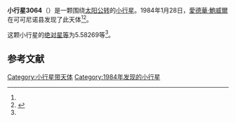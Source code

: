 {{Infobox planet
| bgcolour = #FFFFC0
| name = 3064 Zimmer
| symbol = 
| image = 
| caption = 
| discovery = yes
| discovery_ref = 
| discoverer = [[愛德華·鮑威爾|愛德華·鮑威爾]]
| discovery_site = [[可可尼诺县|可可尼诺县]] 
| discovered = 1984年1月28日
| designations = yes
| mp_name = 
| named_after = 
| alt_names = 1984 BB1/ 1957 BK / 1965 JH / 1972 AE / 1978 RK2 / 1978 SW1 / 1978 TO / 1980 DW5 / 1984 DJ
| mp_category = [[主带小行星|主带小行星]]
| orbit_ref = <ref name="a">[http://ssd.jpl.nasa.gov/sbdb.cgi?sstr=3064 3064 Zimmer] {{Wayback|url=http://ssd.jpl.nasa.gov/sbdb.cgi?sstr=3064 |date=20200917203804 }}，小行星數據庫瀏覽器（JPL Small-Body Database Browser）－[[美国国家航空航天局|美国国家航空航天局]]喷气推进实验室</ref>
| epoch = 2456400.5 (2013年4月18日更新)
| aphelion = {{convert|2.7495093|AU|km|3|abbr=on|lk=out}}
| perihelion = {{convert|2.1579989|AU|km|3|abbr=on}}
| semimajor = {{convert|2.4537541|AU|km|3|abbr=on}}
| eccentricity = 0.1205317
| period = 1403.928473 [[日|日]]<br />3.84[[儒略年|儒略年]]
| avg_speed = 
| inclination = 2.94447
| asc_node = 157.21410
| mean_anomaly = 
| arg_peri = 5.58269
| satellites = 
| physical_characteristics = yes
| dimensions = 
| mass = 
| density = 
| surface_grav = 
| escape_velocity = 
| sidereal_day = 
| axial_tilt = 
| pole_ecliptic_lat = 
| pole_ecliptic_lon = 
| albedo = 
| temperatures= 
| temp_name1 = 
| mean_temp_1 = 
| max_temp_1 = 
| temp_name2 = 
| max_temp_2 = 
| spectral_type = 
| abs_magnitude = 5.58269
}}

'''小行星3064'''（{{lang-en|3064 Zimmer}}）是一颗围绕[[太阳|太阳]][[公转|公转]]的[[小行星|小行星]]。1984年1月28日，[[愛德華·鮑威爾|愛德華·鮑威爾]]在可可尼诺县发现了此天体<ref name="a" /><ref>{{cite news|title=小行星列表|url=http://cfa-www.harvard.edu/iau/lists/NumberedMPs.txt|accessdate=2013-07-08|newspaper=哈佛大学|archive-date=2008-05-17|archive-url=https://web.archive.org/web/20080517010638/http://cfa-www.harvard.edu/iau/lists/NumberedMPs.txt|dead-url=no}}</ref>。

这颗小行星的[[绝对星等|绝对星等]]为5.58269等<ref name="a" />。

==参考文献==
{{reflist}}
{{Minor Planet Number|[[小行星3063|小行星3063]]|[[小行星3065|小行星3065]]}}

{{小天体}}

[[Category:小行星带天体|Category:小行星带天体]]
[[Category:1984年发现的小行星|Category:1984年发现的小行星]]

{{asteroid-stub}}
